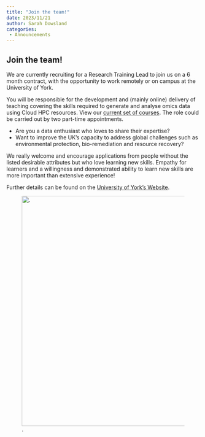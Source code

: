```yaml
---
title: "Join the team!"
date: 2023/11/21
author: Sarah Dowsland  
categories:
 - Announcements
---
```


## Join the team! 

We are currently recruiting for a Research Training Lead to join us on a 6 month contract, with the opportunity to work remotely or on campus at the University of York. 

You will be responsible for the development and (mainly online) delivery of teaching covering the skills required to generate and analyse omics data using Cloud HPC resources. View our [current set of courses](https://github.com/Cloud-SPAN). The role could be carried out by two part-time appointments.

- Are you a data enthusiast who loves to share their expertise? 
- Want to improve the UK’s capacity to address global challenges such as environmental protection, bio-remediation and resource recovery? 

We really  welcome and encourage applications from people without the listed desirable attributes but who love learning new skills. Empathy for learners and a willingness and demonstrated ability to learn new skills are more important than extensive experience!

Further details can be found on the [University of York's Website](https://jobs.york.ac.uk/vacancy/research-training-lead-cloudspan-543233.html).

![.](News-icon.png){fig-alt="A graphic showing the Cloud-SPAN logo." width="600"} 
